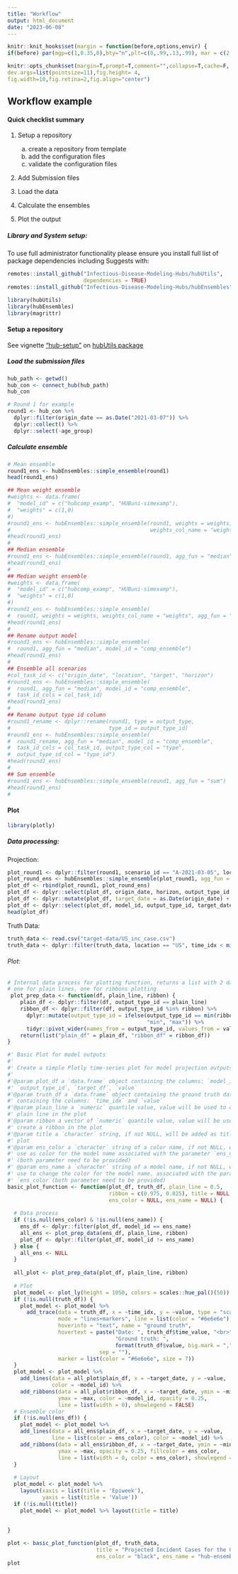 ```yaml
---
title: "Workflow"
output: html_document
date: "2023-06-08"
---
```


```r
knitr::knit_hooks$set(margin = function(before,options,envir) {
if(before) par(mgp=c(1,0.35,0),bty="n",plt=c(0,.99,.13,.99), mar = c(2,2,3,2), xpd = TRUE) else NULL })

knitr::opts_chunk$set(margin=T,prompt=T,comment="",collapse=T,cache=F, bty="n",
dev.args=list(pointsize=11),fig.height= 4,
fig.width=10,fig.retina=2,fig.align="center")
```

## Workflow example

#### Quick checklist summary

1. Setup a repository

    a. create a repository from template
    b. add the configuration files
    c. validate the configuration files
  
  
2. Add Submission files 

3. Load the data

4. Calculate the ensembles

5. Plot the output

##### Library and System setup:

To use full administrator functionality please ensure you install full list of package dependencies including Suggests with:
```r
remotes::install_github("Infectious-Disease-Modeling-Hubs/hubUtils",
                        dependencies = TRUE)
remotes::install_github("Infectious-Disease-Modeling-Hubs/hubEnsembles")
```

```r
library(hubUtils)
library(hubEnsembles)
library(magrittr)
```

#### Setup a repository

See vignette 
["hub-setup"](https://github.com/Infectious-Disease-Modeling-Hubs/hubUtils/blob/main/vignettes/articles/hub-setup.Rmd) 
on 
[hubUtils package](https://github.com/Infectious-Disease-Modeling-Hubs/hubUtils/tree/main)

  
##### Load the submission files

```r
hub_path <- getwd()
hub_con <- connect_hub(hub_path)
hub_con

# Round 1 for example
round1 <- hub_con %>% 
  dplyr::filter(origin_date == as.Date("2021-03-07")) %>% 
  dplyr::collect() %>% 
  dplyr::select(-age_group)
```

##### Calculate ensemble

```r
# Mean ensemble
round1_ens <- hubEnsembles::simple_ensemble(round1)
head(round1_ens)

## Mean weight ensemble
#weights <- data.frame(
#  "model_id" = c("hubcomp_examp", "HUBuni-simexamp"),
#  "weights" = c(1,0)
#)
#round1_ens <- hubEnsembles::simple_ensemble(round1, weights = weights, 
#                                            weights_col_name = "weights")
#head(round1_ens)
#
## Median ensemble
#round1_ens <- hubEnsembles::simple_ensemble(round1, agg_fun = "median")
#head(round1_ens)
#
## Median weight ensemble
#weights <- data.frame(
#  "model_id" = c("hubcomp_examp", "HUBuni-simexamp"),
#  "weights" = c(1,0)
#)
#round1_ens <- hubEnsembles::simple_ensemble(
#  round1, weights = weights, weights_col_name = "weights", agg_fun = "median")
#head(round1_ens)
#
## Rename output model
#round1_ens <- hubEnsembles::simple_ensemble(
#  round1, agg_fun = "median", model_id = "comp_ensemble")
#head(round1_ens)
#
## Ensemble all scenarios
#col_task_id <- c("origin_date", "location", "target", "horizon")
#round1_ens <- hubEnsembles::simple_ensemble(
#  round1, agg_fun = "median", model_id = "comp_ensemble", 
#  task_id_cols = col_task_id)
#head(round1_ens)
#
## Rename output type id column
#round1_rename <- dplyr::rename(round1, type = output_type, 
#                               type_id = output_type_id)
#round1_ens <- hubEnsembles::simple_ensemble(
#  round1_rename, agg_fun = "median", model_id = "comp_ensemble", 
#  task_id_cols = col_task_id, output_type_col = "type", 
#  output_type_id_col = "type_id")
#head(round1_ens)
#
## Sum ensemble
#round1_ens <- hubEnsembles::simple_ensemble(round1, agg_fun = "sum")
#head(round1_ens)
#
```


#### Plot

```r
library(plotly)
```

##### Data processing:

Projection:

```r
plot_round1 <- dplyr::filter(round1, scenario_id == "A-2021-03-05", location == "US", target == "inc case", output_type_id %in% c(0.975, 0.025, 0.5))
plot_round_ens <- hubEnsembles::simple_ensemble(plot_round1, agg_fun = "median")
plot_df <- rbind(plot_round1, plot_round_ens)
plot_df <- dplyr::select(plot_df, origin_date, horizon, output_type_id, value, model_id)
plot_df <- dplyr::mutate(plot_df, target_date = as.Date(origin_date) + (horizon * 7) - 1)
plot_df <- dplyr::select(plot_df, model_id, output_type_id, target_date, value)
head(plot_df)
```

Truth Data:

```r
truth_data <- read.csv("target-data/US_inc_case.csv")
truth_data <- dplyr::filter(truth_data, location == "US", time_idx < min(plot_df$target_date))
```

###### Plot: 

```r
# Internal data process for plotting function, returns a list with 2 data frame:
# one for plain lines, one for ribbons plotting
 plot_prep_data <- function(df, plain_line, ribbon) {
    plain_df <- dplyr::filter(df, output_type_id == plain_line) 
    ribbon_df <- dplyr::filter(df, output_type_id %in% ribbon) %>%
      dplyr::mutate(output_type_id = ifelse(output_type_id == min(ribbon), 
                                            "min", "max")) %>% 
      tidyr::pivot_wider(names_from = output_type_id, values_from = value)
    return(list("plain_df" = plain_df, "ribbon_df" = ribbon_df))
}

#' Basic Plot for model outputs
#'
#' Create a simple Plotly time-series plot for model projection outputs. 
#'
#'@param plot_df a `data.frame` object containing the columns: `model_id`, 
#' `output_type_id`, `target_df`, `value`
#'@param truth_df a `data.frame` object containing the ground truth data, 
#' containing the columns: `time_idx` and `value`
#'@param plain_line a `numeric` quantile value, value will be used to create a 
#' plain line in the plot
#'@param ribbon a vector of `numeric` quantile value, value will be used a to 
#' create a ribbon in the plot
#'@param title a `character` string, if not NULL, will be added as title to the 
#' plot
#'@param ens_color a `character` string of a color name, if not NULL, will be 
#' use as color for the model name associated with the parameter `ens_name`
#' (both parameter need to be provided)
#' @param ens_name a `character` string of a model name, if not NULL, will be 
#' use to change the color for the model name, associated with the parameter 
#' `ens_color`(both parameter need to be provided)
basic_plot_function <- function(plot_df, truth_df, plain_line = 0.5, 
                                ribbon = c(0.975, 0.025), title = NULL,
                                ens_color = NULL, ens_name = NULL) {
  
  # Data process
  if (!is.null(ens_color) & !is.null(ens_name)) {
    ens_df <- dplyr::filter(plot_df, model_id == ens_name) 
    all_ens <- plot_prep_data(ens_df, plain_line, ribbon)
    plot_df <- dplyr::filter(plot_df, model_id != ens_name)
  } else {
    all_ens <- NULL
  }
  
  all_plot <- plot_prep_data(plot_df, plain_line, ribbon)
  
  # Plot
  plot_model <- plot_ly(height = 1050, colors = scales::hue_pal()(50)) 
  if (!is.null(truth_df)) {
    plot_model <- plot_model %>% 
      add_trace(data = truth_df, x = ~time_idx, y = ~value, type = "scatter",
                mode = "lines+markers", line = list(color = "#6e6e6e"),
                hoverinfo = "text", name = "ground truth",
                hovertext = paste("Date: ", truth_df$time_value, "<br>", 
                                  "Ground truth: ", 
                                  format(truth_df$value, big.mark = ","), 
                             sep = ""), 
                marker = list(color = "#6e6e6e", size = 7))
  }
  plot_model <- plot_model %>% 
    add_lines(data = all_plot$plain_df, x = ~target_date, y = ~value, 
              color = ~model_id) %>% 
    add_ribbons(data = all_plot$ribbon_df, x = ~target_date, ymin = ~min, 
                ymax = ~max, color = ~model_id, opacity = 0.25, 
                line = list(width = 0), showlegend = FALSE)
  # Ensemble color
  if (!is.null(ens_df)) {
    plot_model <- plot_model %>% 
    add_lines(data = all_ens$plain_df, x = ~target_date, y = ~value, 
              line = list(color = ens_color), color = ~model_id) %>% 
    add_ribbons(data = all_ens$ribbon_df, x = ~target_date, ymin = ~min, 
                ymax = ~max, opacity = 0.25, fillcolor = ens_color,
                line = list(width = 0, color = ens_color), showlegend = FALSE)
  }
  
  # Layout
  plot_model <- plot_model %>% 
    layout(xaxis = list(title = 'Epiweek'), 
           yaxis = list(title = 'Value'))
  if (!is.null(title))
    plot_model <- plot_model %>% layout(title = title)
  
  
}
```

```r
plot <- basic_plot_function(plot_df, truth_data, 
                            title = "Projected Incident Cases for the US (scenario A; Round 1)",
                            ens_color = "black", ens_name = "hub-ensemble")
plot
```

